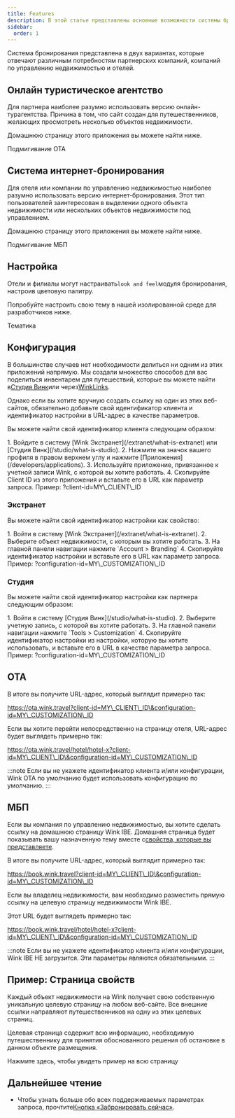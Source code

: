 ```yaml
---
title: Features
description: В этой статье представлены основные возможности системы бронирования Wink.
sidebar:
  order: 1
---
```


Система бронирования представлена в двух вариантах, которые отвечают различным потребностям партнерских компаний, компаний по управлению недвижимостью и отелей.

## Онлайн туристическое агентство

Для партнера наиболее разумно использовать версию онлайн-турагентства. Причина в том, что сайт создан для путешественников, желающих просмотреть несколько объектов недвижимости.

Домашнюю страницу этого приложения вы можете найти ниже.

<LinkButton href="https://ota.wink.travel/home" variant="secondary" icon="external" target="_blank">
  Подмигивание ОТА
</LinkButton>


## Система интернет-бронирования

Для отеля или компании по управлению недвижимостью наиболее разумно использовать версию интернет-бронирования. Этот тип пользователей заинтересован в выделении одного объекта недвижимости или нескольких объектов недвижимости под управлением.

Домашнюю страницу этого приложения вы можете найти ниже.

<LinkButton href="https://book.wink.travel/home?client-id=client-1∓configuration-id=d906a163-5cee-4198-a170-2bedf2407f5f" variant="secondary" icon="external" target="_blank">
  Подмигивание МБП
</LinkButton>


## Настройка

Отели и филиалы могут настраивать`look and feel`модуля бронирования, настроив цветовую палитру.

Попробуйте настроить свою тему в нашей изолированной среде для разработчиков ниже.

<LinkButton href="https://docs.wink.travel/web-component" variant="secondary" icon="external" target="_blank">
  Тематика
</LinkButton>


## Конфигурация

В большинстве случаев нет необходимости делиться ни одним из этих приложений напрямую. Мы создали множество способов для вас поделиться инвентарем для путешествий, которые вы можете найти в[Студия Винк](/studio/what-is-studio)или через[WinkLinks](/link-manager/wink-links).

Однако если вы хотите вручную создать ссылку на один из этих веб-сайтов, обязательно добавьте свой идентификатор клиента и идентификатор настройки в URL-адрес в качестве параметров.

Вы можете найти свой идентификатор клиента следующим образом:

<Steps>
  1. Войдите в систему [Wink Экстранет](/extranet/what-is-extranet) или [Студия Винк](/studio/what-is-studio).
  2. Нажмите на значок вашего профиля в правом верхнем углу и нажмите [Приложения](/developers/applications).
  3. Используйте приложение, привязанное к учетной записи Wink, с которой вы хотите работать.
  4. Скопируйте Client ID из этого приложения и вставьте его в URL как параметр запроса. Пример: ?client-id=MY\_CLIENT\_ID
</Steps>


### Экстранет

Вы можете найти свой идентификатор настройки как свойство:

<Steps>
  1. Войти в систему [Wink Экстранет](/extranet/what-is-extranet).
  2. Выберите объект недвижимости, с которым вы хотите работать.
  3. На главной панели навигации нажмите `Account > Branding`
  4. Скопируйте идентификатор настройки и вставьте его в URL как параметр запроса. Пример: ?configuration-id=MY\_CUSTOMIZATION\_ID
</Steps>


### Студия

Вы можете найти свой идентификатор настройки как партнера следующим образом:

<Steps>
  1. Войти в систему [Студия Винк](/studio/what-is-studio).
  2. Выберите учетную запись, с которой вы хотите работать.
  3. На главной панели навигации нажмите `Tools > Customization`
  4. Скопируйте идентификатор настройки из настройки, которую вы хотите использовать, и вставьте его в URL в качестве параметра запроса. Пример: ?configuration-id=MY\_CUSTOMIZATION\_ID
</Steps>


## ОТА

В итоге вы получите URL-адрес, который выглядит примерно так:

https://ota.wink.travel?client-id=MY\_CLIENT\_ID\&configuration-id=MY\_CUSTOMIZATION\_ID

Если вы хотите перейти непосредственно на страницу отеля, URL-адрес будет выглядеть примерно так:

https://ota.wink.travel/hotel/hotel-x?client-id=MY\_CLIENT\_ID\&configuration-id=MY\_CUSTOMIZATION\_ID

:::note
Если вы не укажете идентификатор клиента и/или конфигурации, Wink OTA по умолчанию будет использовать конфигурацию по умолчанию.
:::

## МБП

Если вы компания по управлению недвижимостью, вы хотите сделать ссылку на домашнюю страницу Wink IBE. Домашняя страница будет показывать вашу назначенную тему вместе с[свойства, которые вы представляете](/studio/agency-representation).

В итоге вы получите URL-адрес, который выглядит примерно так:

https://book.wink.travel?client-id=MY\_CLIENT\_ID\&configuration-id=MY\_CUSTOMIZATION\_ID

Если вы владелец недвижимости, вам необходимо разместить прямую ссылку на целевую страницу недвижимости Wink IBE.

Этот URL будет выглядеть примерно так:

https://book.wink.travel/hotel/hotel-x?client-id=MY\_CLIENT\_ID\&configuration-id=MY\_CUSTOMIZATION\_ID

:::note
Если вы не укажете идентификатор клиента и/или конфигурации, Wink IBE НЕ загрузится. Эти параметры являются обязательными.
:::

## Пример: Страница свойств

Каждый объект недвижимости на Wink получает свою собственную уникальную целевую страницу на любом веб-сайте. Все внешние ссылки направляют путешественников на одну из этих целевых страниц.

Целевая страница содержит всю информацию, необходимую путешественнику для принятия обоснованного решения об остановке в данном объекте размещения.

<LinkButton href="https://res.cloudinary.com/traveliko/image/upload/v1725851770/academy/hotel-sensai.jpg" variant="secondary" icon="external" target="_blank">
  Нажмите здесь, чтобы увидеть пример на всю страницу
</LinkButton>


## Дальнейшее чтение

* Чтобы узнать больше обо всех поддерживаемых параметрах запроса, прочтите[Кнопка «Забронировать сейчас»](/guides/the-book-now-button).

